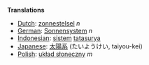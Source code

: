 '''Translations'''
*[[Dutch]]: [[zonnestelsel]] ''n''
*[[German]]: [[Sonnensystem]] ''n''
*[[Indonesian]]: [[sistem]] [[tatasurya]]
*[[Japanese]]: [[太陽系]] (たいようけい, taiyou-kei)
*[[Polish]]: [[układ słoneczny]] ''m''